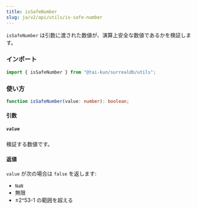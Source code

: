 ```yaml
---
title: isSafeNumber
slug: ja/v2/api/utils/is-safe-number
---
```


`isSafeNumber` は引数に渡された数値が、演算上安全な数値であるかを検証します。

### インポート

```ts
import { isSafeNumber } from "@tai-kun/surrealdb/utils";
```

### 使い方

```ts
function isSafeNumber(value: number): boolean;
```

#### 引数

##### `value`

検証する数値です。

#### 返値

`value` が次の場合は `false` を返します:

- `NaN`
- 無限
- ±2^53-1 の範囲を超える
